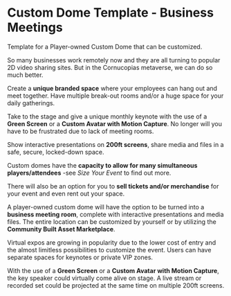 # Custom Dome Template - Business Meetings

Template for a Player-owned Custom Dome that can be customized.

So many businesses work remotely now and they are all turning to popular 2D video sharing sites. But in the Cornucopias metaverse, we can do so much better.  

Create a **unique branded space** where your employees can hang out and meet together. Have multiple break-out rooms and/or a huge space for your daily gatherings.  

Take to the stage and give a unique monthly keynote with the use of a **Green Screen** or a **Custom Avatar with Motion Capture**. No longer will you have to be frustrated due to lack of meeting rooms.  

Show interactive presentations on **200ft screens**, share media and files in a safe, secure, locked-down space.  

Custom domes have the **capacity to allow for many simultaneous players/attendees** -see *Size Your Event* to find out more.  

There will also be an option for you to **sell tickets and/or merchandise** for your event and even rent out your space.  

A player-owned custom dome will have the option to be turned into a **business meeting room**, complete with interactive presentations and media files. The entire location can be customized by yourself or by utilizing the **Community Built Asset Marketplace**.  

Virtual expos are growing in popularity due to the lower cost of entry and the almost limitless possibilities to customize the event. Users can have separate spaces for keynotes or private VIP zones.  

With the use of a **Green Screen** or a **Custom Avatar with Motion Capture**, the key speaker could virtually come alive on stage. A live stream or recorded set could be projected at the same time on multiple 200ft screens.  


